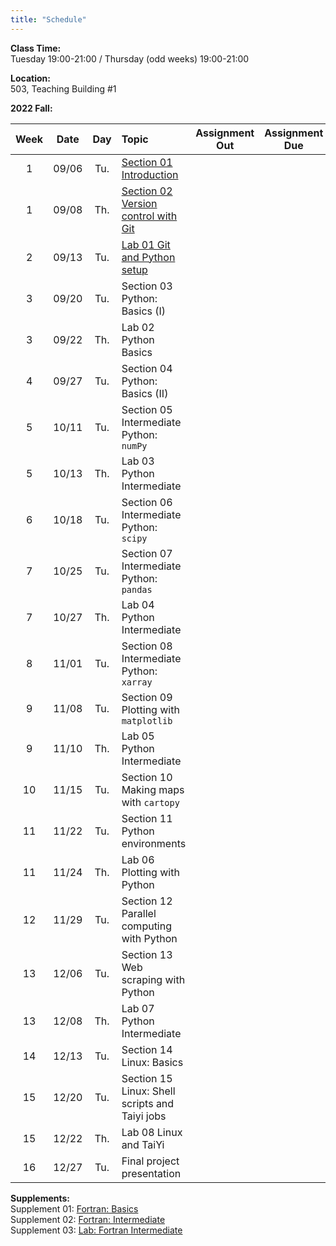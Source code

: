 ---
title: "Schedule"
---
**Class Time:**   
Tuesday 19:00-21:00 / Thursday (odd weeks) 19:00-21:00

**Location:**   
503, Teaching Building #1   

**2022 Fall:**

|Week|Date |Day | Topic                                                                                     | Assignment Out        | Assignment Due  |
|:--:|:---:|:--:|:------------------------------------------------------------------------------------------|:---------------------:|:---------------:|
|1   |09/06|Tu. |[Section 01 Introduction](https://zhu-group.github.io/ese5023/Section_01.html)             |                       |                 |
|1   |09/08|Th. |[Section 02 Version control with Git](https://zhu-group.github.io/ese5023/Section_02.html) |                       |                 |
|2   |09/13|Tu. |[Lab 01 Git and Python setup](https://zhu-group.github.io/ese5023/Lab_01.html)             |                       |                 |
|3   |09/20|Tu. |Section 03 Python: Basics (I)                                   |                       |                 |
|3   |09/22|Th. |Lab 02  Python Basics                                           |                       |                 |
|4   |09/27|Tu. |Section 04 Python: Basics (II)                                  |                       |                 |
|5   |10/11|Tu. |Section 05 Intermediate Python: `numPy`                         |                       |                 |
|5   |10/13|Th. |Lab 03  Python Intermediate                                     |                       |                 |
|6   |10/18|Tu. |Section 06 Intermediate Python: `scipy`                         |                       |                 |
|7   |10/25|Tu. |Section 07 Intermediate Python: `pandas`                        |                       |                 |
|7   |10/27|Th. |Lab 04  Python Intermediate                                     |                       |                 |
|8   |11/01|Tu. |Section 08 Intermediate Python: `xarray`                        |                       |                 |
|9   |11/08|Tu. |Section 09 Plotting with `matplotlib`                           |                       |                 |
|9   |11/10|Th. |Lab 05  Python Intermediate                                     |                       |                 |
|10  |11/15|Tu. |Section 10 Making maps with `cartopy`                           |                       |                 |
|11  |11/22|Tu. |Section 11 Python environments                                  |                       |                 |
|11  |11/24|Th. |Lab 06 Plotting with Python                                     |                       |                 |
|12  |11/29|Tu. |Section 12 Parallel computing with Python                       |                       |                 |
|13  |12/06|Tu. |Section 13 Web scraping with Python                             |                       |                 |
|13  |12/08|Th. |Lab 07 Python Intermediate                                      |                       |                 |
|14  |12/13|Tu. |Section 14 Linux: Basics                                        |                       |                 |
|15  |12/20|Tu. |Section 15 Linux: Shell scripts and Taiyi jobs                  |                       |                 |  
|15  |12/22|Th. |Lab 08 Linux and TaiYi                                          |                       |                 |
|16  |12/27|Tu. |Final project presentation                                      |                       |                 |

**Supplements:**  
Supplement 01: [Fortran: Basics](https://zhu-group.github.io/ese5023/Sup_01.html)  
Supplement 02: [Fortran: Intermediate](https://zhu-group.github.io/ese5023/Sup_02.html)  
Supplement 03: [Lab: Fortran Intermediate](https://zhu-group.github.io/ese5023/Sup_03.html)  